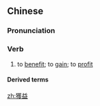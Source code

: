 {{also|获益}}
==Chinese==
{{zh-forms|s=获益}}

===Pronunciation===
{{zh-pron
|m=huòyì
|c=wok6 jik1
|mn=he̍k-ek
|cat=v
}}

===Verb===
{{zh-verb}}

# to [[benefit]]; to [[gain]]; to [[profit]]

====Derived terms====
{{zh-der|獲益匪淺|獲益良多|獲益不淺}}

[[zh:獲益]]